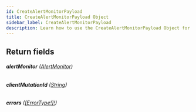```yaml
---
id: CreateAlertMonitorPayload
title: CreateAlertMonitorPayload Object
sidebar_label: CreateAlertMonitorPayload
description: Learn how to use the CreateAlertMonitorPayload Object for 's API.
---
```


## Return fields

###### <b>alertMonitor</b> ([AlertMonitor](api/schema/object/AlertMonitor.mdx))

###### <b>clientMutationId</b> ([String](api/schema/scalar/String.mdx))

###### <b>errors</b> ([[ErrorType!]!](api/schema/object/ErrorType.mdx))
